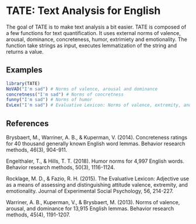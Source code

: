 <!-- README.md is generated from README.Rmd. Please edit that file -->

# TATE: Text Analysis for English

The goal of TATE is to make text analysis a bit easier. TATE is composed of a few functions for text quantification. It uses external norms of valence, arousal, dominance, concreteness, humor, extrimiety and emotionality. The function take strings as input, executes lemmatization of the string and returns a value.

## Examples

```{r example}
library(TATE)
NoVAD("I'm sad") # Norms of valence, arousal and dominance
concretness("I'm sad") # Norms of concretness
funny("I'm sad") # Norms of humor
EvLex("I'm sad") # Evaluative Lexicon: Norms of valence, extremity, and emotionality
```

## References

Brysbaert, M., Warriner, A. B., & Kuperman, V. (2014). Concreteness ratings for 40 thousand generally known English word lemmas. Behavior research methods, 46(3), 904-911.

Engelthaler, T., & Hills, T. T. (2018). Humor norms for 4,997 English words. Behavior research methods, 50(3), 1116-1124.

Rocklage, M. D., & Fazio, R. H. (2015). The Evaluative Lexicon: Adjective use as a means of assessing and distinguishing attitude valence, extremity, and emotionality. Journal of Experimental Social Psychology, 56, 214-227.

Warriner, A. B., Kuperman, V., & Brysbaert, M. (2013). Norms of valence, arousal, and dominance for 13,915 English lemmas. Behavior research methods, 45(4), 1191-1207.
